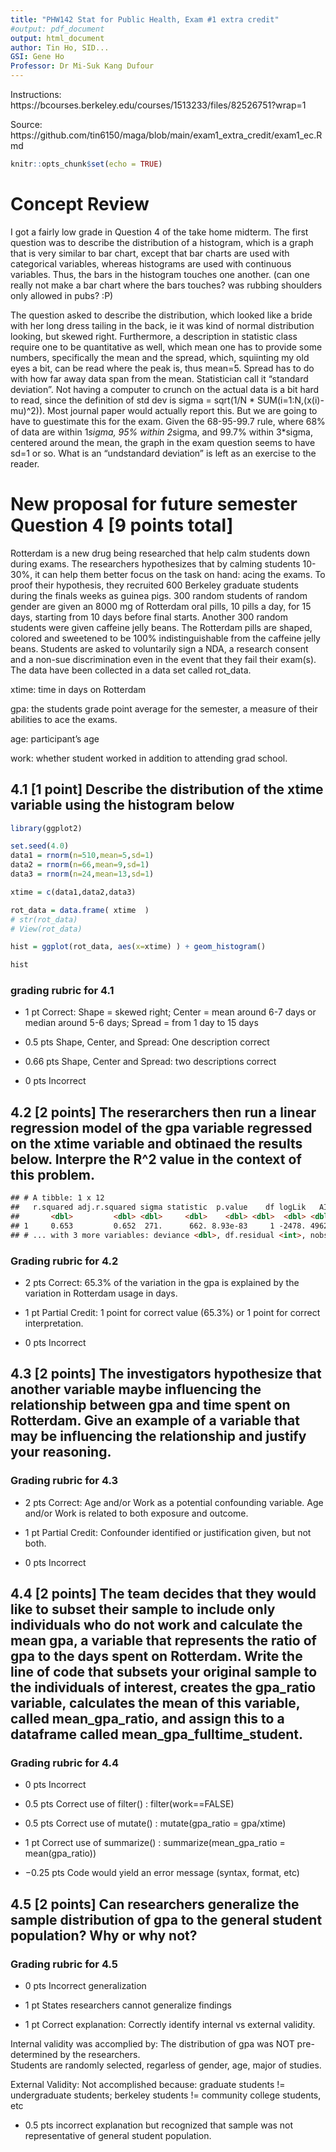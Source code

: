 ---
title: "PHW142 Stat for Public Health, Exam #1 extra credit"
#output: pdf_document
output: html_document
author: Tin Ho, SID...
GSI: Gene Ho
Professor: Dr Mi-Suk Kang Dufour
---

Instructions: 
https://bcourses.berkeley.edu/courses/1513233/files/82526751?wrap=1

Source: https://github.com/tin6150/maga/blob/main/exam1_extra_credit/exam1_ec.Rmd 


```{r setup, include=FALSE}
knitr::opts_chunk$set(echo = TRUE)
```




\newpage

# Concept Review

I got a fairly low grade in Question 4 of the take home midterm.
The first question was to describe the distribution of a histogram, which is a graph that is very similar to bar chart, except that bar charts are used with categorical variables, whereas histograms are used with continuous variables.  Thus, the bars in the histogram touches one another.  (can one really not make a bar chart where the bars touches?  was rubbing shoulders only allowed in pubs? :P)

The question asked to describe the distribution, which looked like a bride with her long dress tailing in the back, ie it was kind of normal distribution looking, but skewed right.  Furthermore, a description in statistic class require one to be quantitative as well, which mean one has to provide some numbers, specifically the mean and the spread, which, squiinting my old eyes a bit, can be read where the peak is, thus mean=5.  Spread has to do with how far away data span from the mean.  Statistician call it "standard deviation".  Not having a computer to crunch on the actual data is a bit hard to read, since the definition of std dev is sigma = sqrt(1/N * SUM(i=1:N,(x(i)-mu)^2)).  Most journal paper would actually report this.  But we are going to have to  guestimate this for the exam.  Given the 68-95-99.7 rule, where 68% of data are within 1*sigma, 95% within 2*sigma, and 99.7% within 3*sigma, centered around the mean, the graph in the exam question seems to have sd=1 or so.  What is an "undstandard deviation" is left as an exercise to the reader.


\newpage

# New proposal for future semester Question 4 [9 points total]


Rotterdam is a new drug being researched that help calm students down during exams.  The researchers hypothesizes that by calming students 10-30%, it can help them better focus on the task on hand: acing the exams.  To proof their hypothesis, they recruited 600 Berkeley graduate students during the finals weeks as guinea pigs.  300 random students of random gender are given an 8000 mg of Rotterdam oral pills, 10 pills a day, for 15 days, starting from 10 days before final starts.  Another 300 random students were given caffeine jelly beans.  The Rotterdam pills are shaped, colored and sweetened to be 100% indistinguishable from the caffeine jelly beans.  Students are asked to voluntarily sign a NDA, a research consent and a non-sue discrimination even in the event that they fail their exam(s).  The data have been collected in a data set called rot_data.

xtime: time in days on Rotterdam

gpa: the students grade point average for the semester, a measure of their abilities to ace the exams.

age: participant's age

work: whether student worked in addition to attending grad school.

## 4.1 [1 point] Describe the distribution of the xtime variable using the histogram below

```{r create_plot}
library(ggplot2)

set.seed(4.0)
data1 = rnorm(n=510,mean=5,sd=1)
data2 = rnorm(n=66,mean=9,sd=1)
data3 = rnorm(n=24,mean=13,sd=1)

xtime = c(data1,data2,data3)

rot_data = data.frame( xtime  )
# str(rot_data)
# View(rot_data)

hist = ggplot(rot_data, aes(x=xtime) ) + geom_histogram()

hist
```

### grading rubric for 4.1

+ 1 pt
Correct: Shape = skewed right; Center = mean around 6-7 days or median around 5-6 days; Spread = from 1 day to 15 days

+ 0.5 pts
Shape, Center, and Spread: One description correct

+ 0.66 pts
Shape, Center and Spread: two descriptions correct

+ 0 pts
Incorrect


\newpage

## 4.2 [2 points] The reserarchers then run a linear regression model of the gpa variable regressed on the xtime variable and obtinaed the results below.  Interpre the R^2 value in the context of this problem.


```{html}
## # A tibble: 1 x 12
##   r.squared adj.r.squared sigma statistic  p.value    df logLik   AIC   BIC
##       <dbl>         <dbl> <dbl>     <dbl>    <dbl> <dbl>  <dbl> <dbl> <dbl>
## 1     0.653         0.652  271.      662. 8.93e-83     1 -2478. 4962. 4973.
## # ... with 3 more variables: deviance <dbl>, df.residual <int>, nobs <int>

```


### Grading rubric for 4.2


+ 2 pts
Correct: 65.3% of the variation in the gpa is explained by the variation in Rotterdam usage in days.

+ 1 pt
Partial Credit: 1 point for correct value (65.3%) or 1 point for correct interpretation.

+ 0 pts
Incorrect

\newpage

## 4.3 [2 points] The investigators hypothesize that another variable maybe influencing the relationship between gpa and time spent on Rotterdam.  Give an example of a variable that may be influencing the relationship and justify your reasoning.

### Grading rubric for 4.3

+ 2 pts
Correct: Age and/or Work as a potential confounding variable. Age and/or Work is related to both exposure and outcome.

+ 1 pt
Partial Credit: Confounder identified or justification given, but not both.

+ 0 pts
Incorrect

\newpage


## 4.4 [2 points] The team decides that they would like to subset their sample to include only individuals who do not work and calculate the mean gpa, a variable that represents the ratio of gpa to the days spent on Rotterdam. Write the line of code that subsets your original sample to the individuals of interest, creates the gpa_ratio variable, calculates the mean of this variable, called mean_gpa_ratio, and assign this to a dataframe called mean_gpa_fulltime_student.


### Grading rubric for 4.4

+ 0 pts
Incorrect 

+ 0.5 pts
Correct use of filter() : 
filter(work==FALSE)

+ 0.5 pts
Correct use of mutate() :
mutate(gpa_ratio = gpa/xtime)

+ 1 pt
Correct use of summarize() :
summarize(mean_gpa_ratio = mean(gpa_ratio))

+ −0.25 pts
Code would yield an error message (syntax, format, etc) 


\newpage

## 4.5 [2 points] Can researchers generalize the sample distribution of gpa to the general student population? Why or why not?

### Grading rubric for 4.5

+ 0 pts
Incorrect generalization 

+ 1 pt
States researchers cannot generalize findings

+ 1 pt
Correct explanation:
Correctly identify internal vs external validity.

Internal validity was accomplied by:
The distribution of gpa  was NOT pre-determined by the researchers.  
Students are randomly selected, regarless of gender, age, major of studies.  

External Validity:
Not accomplished because:
graduate students != undergraduate students; berkeley students != community college students, etc

+ 0.5 pts
incorrect explanation but recognized that sample was not representative of general student population.

